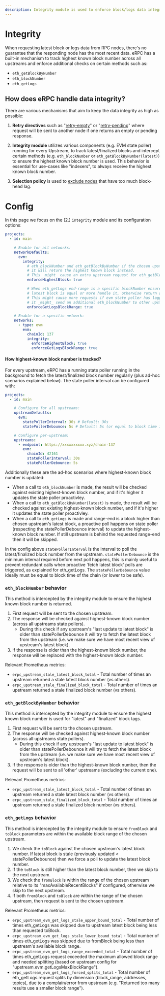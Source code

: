 ```yaml
---
description: Integrity module is used to enforce block/logs data integrity and consistency across multiple RPC nodes...
---
```



# Integrity

When requesting latest block or logs data from RPC nodes, there's no guarantee that the responding node has the most recent data. eRPC has a built-in mechanism to track highest known block number across all upstreams and enforce additional checks on certain methods such as:

- `eth_getBlockByNumber`
- `eth_blockNumber`
- `eth_getLogs`

## How does eRPC handle data integrity?

There are various mechanisms that aim to keep the data integrity as high as possible:

1. **Retry directives** such as "[retry-empty](/operation/directives#retry-empty-responses)" or "[retry-pending](/operation/directives#retry-pending-transactions)" where request will be sent to another node if one returns an empty or pending response.

2. **Integrity module** utilizes various components (e.g. EVM state poller) running for every Upstream, to track latest/finalized blocks and intercept certain methods (e.g. `eth_blockNumber` or `eth_getBlockByNumber(latest)`) to ensure the highest known block number is used. This behavior is essential for use-cases like "indexers", to always receive the highest known block number.

3. **Selection policy** is used to [exclude nodes](/config/projects/selection-policies) that have too much block-head lag.

# Config

In this page we focus on the (2.) `integrity` module and its configuration options:

```yaml
projects:
  - id: main

    # Enable for all networks:
    networkDefaults:
      evm:
        integrity:
          # eth_blockNumber and eth_getBlockByNumber if the chosen upstream returns a block older than the highest known block,
          # it will return the highest known block instead.
          # This _might_ cause an extra upstream request for eth_getBlockByNumber(latest) calls.
          enforceHighestBlock: true

          # When eth_getLogs end-range is a specific blockNumber ensure only upstreams whose
          # latest block is equal or more handle it, otherwise return an error (i.e. MissingData) for client to retry.
          # This might cause more requests if evm state poller has lagging latest block vs eth_getLogs end-range;
          # it _might_ send an additional eth_blockNumber to other upstreams to see which one definitively has the requested range.
          enforceGetLogsBlockRange: true

    # Enable for a specific network:
    networks:
      - type: evm
        evm:
          chainId: 137
          integrity:
            enforceHighestBlock: true
            enforceGetLogsBlockRange: true
```

#### How highest-known block number is tracked?

For every upstream, eRPC has a running state poller running in the background to fetch the latest/finalized block number regularly (plus ad-hoc scenarios explained below). The state poller interval can be configured with:
```yaml
projects:
  - id: main

    # Configure for all upstreams:
    upstreamDefaults:
      evm:
        statePollerInterval: 30s # Default: 30s
        statePollerDebounce: 5s # Default: 5s (or equal to block time if the chainId is a known chain)

    # Configure per-upstream:
    upstreams:
      - endpoint: https://xxxxxxxxxx.xyz/chain-137
        evm:
          chainId: 42161
          statePollerInterval: 30s
          statePollerDebounce: 5s
```

Additionally these are the ad-hoc scenarios where highest-known block number is updated:
- When a call to `eth_blockNumber` is made, the result will be checked against existing highest-known block number, and if it's higher it updates the state poller proactivley.
- When a call to `eth_getBlockByNumber(latest)` is made, the result will be checked against existing highest-known block number, and if it's higher it updates the state poller proactivley.
- When a call to `eth_getLogs` is made and range-end is a block higher than chosen upstream's latest block, a proactive poll happens on state poller (respecting the statePollerDebounce interval) to update the highest-known block number. If still upstream is behind the requested range-end then it will be skipped.

In the config above `statePollerInterval` is the interval to poll the latest/finalized block number from the upstream. `statePollerDebounce` is the minimum interval required before next poll happens, this is mainly useful to prevent redundant calls when proactive 'fetch latest block' polls are triggered, as explained for eth_getLogs. The `statePollerDebounce` value ideally must be equal to block time of the chain (or lower to be safe).

### `eth_blockNumber` behavior

This method is intercepted by the integrity module to ensure the highest known block number is returned.
1. First request will be sent to the chosen upstream.
2. The response will be checked against highest-known block number (across all upstreams state pollers).
   - During this check if any upstream's "last update to latest block" is older than statePollerDebounce it will try to fetch the latest block from the upstream (i.e. we make sure we have most recent view of upstream's latest block).
3. If the response is older than the highest-known block number, the response will be replaced with the highest-known block number.

Relevant Prometheus metrics:
- `erpc_upstream_stale_latest_block_total` - Total number of times an upstream returned a stale latest block number (vs others).
- `erpc_upstream_stale_finalized_block_total` - Total number of times an upstream returned a stale finalized block number (vs others).

### `eth_getBlockByNumber` behavior

This method is intercepted by the integrity module to ensure the highest known block number is used for "latest" and "finalized" block tags.
1. First request will be sent to the chosen upstream.
2. The response will be checked against highest-known block number (across all upstreams state pollers).
   - During this check if any upstream's "last update to latest block" is older than statePollerDebounce it will try to fetch the latest block from the upstream (i.e. we make sure we have most recent view of upstream's latest block).
3. If the response is older than the highest-known block number, then the request will be sent to all 'other' upstreams (excluding the current one).

Relevant Prometheus metrics:
- `erpc_upstream_stale_latest_block_total` - Total number of times an upstream returned a stale latest block number (vs others).
- `erpc_upstream_stale_finalized_block_total` - Total number of times an upstream returned a stale finalized block number (vs others).

### `eth_getLogs` behavior

This method is intercepted by the integrity module to ensure `fromBlock` and `toBlock` parameters are within the available block range of the chosen upstream.
1. We check the `toBlock` against the chosen upstream's latest block number. If latest block is stale (previously updated < statePollerDebounce) then we force a poll to update the latest block number.
2. If the `toBlock` is still higher than the latest block number, then we skip to the next upstream.
3. We check the `fromBlock` is within the range of the chosen upstream relative to its "maxAvailableRecentBlocks" if configured, otherwise we skip to the next upstream.
4. If both `fromBlock` and `toBlock` are within the range of the chosen upstream, then request is sent to the chosen upstream.

Relevant Prometheus metrics:
- `erpc_upstream_evm_get_logs_stale_upper_bound_total` - Total number of times eth_getLogs was skipped due to upstream latest block being less than requested toBlock.
- `erpc_upstream_evm_get_logs_stale_lower_bound_total` - Total number of times eth_getLogs was skipped due to fromBlock being less than upstream's available block range.
- `erpc_upstream_evm_get_logs_range_exceeded_total` - Total number of times eth_getLogs request exceeded the maximum allowed block range and needed splitting (based on upstream config for "upstream.evm.getLogsMaxBlockRange").
- `erpc_upstream_evm_get_logs_forced_splits_total` - Total number of eth_getLogs request splits by dimension (block_range, addresses, topics), due to a complain/error from upstream (e.g. "Returned too many results use a smaller block range").
